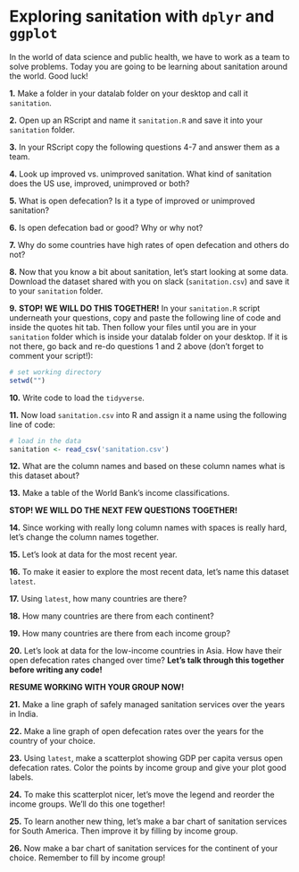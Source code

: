# Exploring sanitation with `dplyr` and `ggplot`

In the world of data science and public health, we have to work as a team to solve problems. Today you are going to be learning about sanitation around the world. Good luck!

**1.** Make a folder in your datalab folder on your desktop and call it `sanitation`.

**2.** Open up an RScript and name it `sanitation.R` and save it into your `sanitation` folder.

**3.** In your RScript copy the following questions 4-7 and answer them as a team.

**4.** Look up improved vs. unimproved sanitation. What kind of sanitation does the US use, improved, unimproved or both?

**5.** What is open defecation?  Is it a type of improved or unimproved sanitation?

**6.** Is open defecation bad or good? Why or why not?

**7.** Why do some countries have high rates of open defecation and others do not?

**8.** Now that you know a bit about sanitation, let's start looking at some data. Download the dataset shared with you on slack (`sanitation.csv`) and save it to your `sanitation` folder.

**9.** **STOP! WE WILL DO THIS TOGETHER!** In your `sanitation.R` script underneath your questions, copy and paste the following line of code and inside the quotes hit tab. Then follow your files until you are in your `sanitation` folder which is inside your datalab folder on your desktop. If it is not there, go back and re-do questions 1 and 2 above (don't forget to comment your script!):

```r
# set working directory
setwd("")
```

**10.** Write code to load the `tidyverse`.

**11.** Now load `sanitation.csv` into R and assign it a name using the following line of code:

```r
# load in the data
sanitation <- read_csv('sanitation.csv')
```

**12.** What are the column names and based on these column names what is this dataset about? 

**13.** Make a table of the World Bank's income classifications.

**STOP! WE WILL DO THE NEXT FEW QUESTIONS TOGETHER!**

**14.** Since working with really long column names with spaces is really hard, let's change the column names together.

**15.** Let's look at data for the most recent year. 

**16.** To make it easier to explore the most recent data, let's name this dataset `latest`. 

**17.** Using `latest`, how many countries are there? 

**18.** How many countries are there from each continent?

**19.** How many countries are there from each income group?

**20.** Let's look at data for the low-income countries in Asia. How have their open defecation rates changed over time? **Let's talk through this together before writing any code!**

**RESUME WORKING WITH YOUR GROUP NOW!**

**21.** Make a line graph of safely managed sanitation services over the years in India.

**22.** Make a line graph of open defecation rates over the years for the country of your choice.

**23.** Using `latest`, make a scatterplot showing GDP per capita versus open defecation rates. Color the points by income group and give your plot good labels.

**24.** To make this scatterplot nicer, let's move the legend and reorder the income groups. We'll do this one together!

**25.** To learn another new thing, let's make a bar chart of sanitation services for South America. Then improve it by filling by income group.

**26.** Now make a bar chart of sanitation services for the continent of your choice. Remember to fill by income group!

